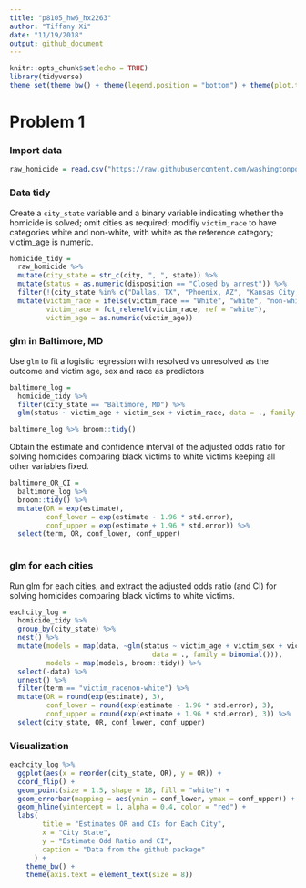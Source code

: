 ```yaml
---
title: "p8105_hw6_hx2263"
author: "Tiffany Xi"
date: "11/19/2018"
output: github_document
---
```


```r
knitr::opts_chunk$set(echo = TRUE)
library(tidyverse)
theme_set(theme_bw() + theme(legend.position = "bottom") + theme(plot.title = element_text(hjust = 0.5)))
```

# Problem 1

### Import data

```r
raw_homicide = read.csv("https://raw.githubusercontent.com/washingtonpost/data-homicides/master/homicide-data.csv")
```

### Data tidy

Create a `city_state` variable and a binary variable indicating whether the homicide is solved; omit cities as required; modifiy `victim_race` to have categories white and non-white, with white as the reference category; victim_age is numeric.

```r
homicide_tidy = 
  raw_homicide %>% 
  mutate(city_state = str_c(city, ", ", state)) %>% 
  mutate(status = as.numeric(disposition == "Closed by arrest")) %>% 
  filter(!(city_state %in% c("Dallas, TX", "Phoenix, AZ", "Kansas City, MO", "Tulsa, AL"))) %>%
  mutate(victim_race = ifelse(victim_race == "White", "white", "non-white"),
         victim_race = fct_relevel(victim_race, ref = "white"),
         victim_age = as.numeric(victim_age))
```

### glm in Baltimore, MD
Use `glm` to fit a logistic regression with resolved vs unresolved as the outcome and victim age, sex and race as predictors

```r
baltimore_log = 
  homicide_tidy %>% 
  filter(city_state == "Baltimore, MD") %>% 
  glm(status ~ victim_age + victim_sex + victim_race, data = ., family = binomial())

baltimore_log %>% broom::tidy()
```

Obtain the estimate and confidence interval of the adjusted odds ratio for solving homicides comparing black victims to white victims keeping all other variables fixed.

```r
baltimore_OR_CI = 
  baltimore_log %>% 
  broom::tidy() %>% 
  mutate(OR = exp(estimate),
         conf_lower = exp(estimate - 1.96 * std.error),
         conf_upper = exp(estimate + 1.96 * std.error)) %>% 
  select(term, OR, conf_lower, conf_upper)
  

```

### glm for each cities
Run glm for each cities, and extract the adjusted odds ratio (and CI) for solving homicides comparing black victims to white victims.

```r
eachcity_log = 
  homicide_tidy %>% 
  group_by(city_state) %>% 
  nest() %>% 
  mutate(models = map(data, ~glm(status ~ victim_age + victim_sex + victim_race,
                                   data = ., family = binomial())),
         models = map(models, broom::tidy)) %>% 
  select(-data) %>% 
  unnest() %>% 
  filter(term == "victim_racenon-white") %>% 
  mutate(OR = round(exp(estimate), 3),
         conf_lower = round(exp(estimate - 1.96 * std.error), 3),
         conf_upper = round(exp(estimate + 1.96 * std.error), 3)) %>% 
  select(city_state, OR, conf_lower, conf_upper)
```

### Visualization 

```r
eachcity_log %>%
  ggplot(aes(x = reorder(city_state, OR), y = OR)) +
  coord_flip() + 
  geom_point(size = 1.5, shape = 18, fill = "white") +
  geom_errorbar(mapping = aes(ymin = conf_lower, ymax = conf_upper)) +
  geom_hline(yintercept = 1, alpha = 0.4, color = "red") +
  labs(
        title = "Estimates OR and CIs for Each City",
        x = "City State",
        y = "Estimate Odd Ratio and CI",
        caption = "Data from the github package"
      ) +
    theme_bw() +
    theme(axis.text = element_text(size = 8))
```

